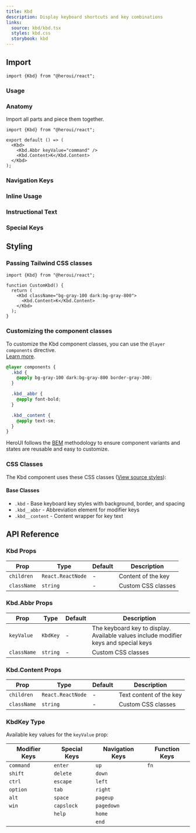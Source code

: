 ```yaml
---
title: Kbd
description: Display keyboard shortcuts and key combinations
links:
  source: kbd/kbd.tsx
  styles: kbd.css
  storybook: kbd
---
```


## Import

```tsx
import {Kbd} from "@heroui/react";
```

### Usage

<ComponentPreview 
  name="kbd-basic"
/>

### Anatomy

Import all parts and piece them together.

```tsx
import {Kbd} from "@heroui/react";

export default () => (
  <Kbd>
    <Kbd.Abbr keyValue="command" />
    <Kbd.Content>K</Kbd.Content>
  </Kbd>
);
```

### Navigation Keys

<ComponentPreview 
  name="kbd-navigation-keys"
/>

### Inline Usage

<ComponentPreview 
  name="kbd-inline-usage"
/>

### Instructional Text

<ComponentPreview 
  name="kbd-instructional-text"
/>

### Special Keys

<ComponentPreview 
  name="kbd-special-keys"
/>

## Styling

### Passing Tailwind CSS classes

```tsx
import {Kbd} from "@heroui/react";

function CustomKbd() {
  return (
    <Kbd className="bg-gray-100 dark:bg-gray-800">
      <Kbd.Content>K</Kbd.Content>
    </Kbd>
  );
}
```

### Customizing the component classes

To customize the Kbd component classes, you can use the `@layer components` directive.
<br/>[Learn more](https://tailwindcss.com/docs/adding-custom-styles#adding-component-classes).

```css
@layer components {
  .kbd {
    @apply bg-gray-100 dark:bg-gray-800 border-gray-300;
  }

  .kbd__abbr {
    @apply font-bold;
  }

  .kbd__content {
    @apply text-sm;
  }
}
```

HeroUI follows the [BEM](https://getbem.com/) methodology to ensure component variants and states are reusable and easy to customize.

### CSS Classes

The Kbd component uses these CSS classes ([View source styles](https://github.com/heroui-inc/heroui/blob/v3/packages/styles/components/kbd.css)):

#### Base Classes

- `.kbd` - Base keyboard key styles with background, border, and spacing
- `.kbd__abbr` - Abbreviation element for modifier keys
- `.kbd__content` - Content wrapper for key text

## API Reference

### Kbd Props

| Prop        | Type              | Default | Description            |
| ----------- | ----------------- | ------- | ---------------------- |
| `children`  | `React.ReactNode` | -       | Content of the key     |
| `className` | `string`          | -       | Custom CSS classes     |

### Kbd.Abbr Props

| Prop        | Type     | Default | Description                                                                                                                               |
| ----------- | -------- | ------- | ----------------------------------------------------------------------------------------------------------------------------------------- |
| `keyValue`  | `KbdKey` | -       | The keyboard key to display. Available values include modifier keys and special keys                                                     |
| `className` | `string` | -       | Custom CSS classes                                                                                                                       |

### Kbd.Content Props

| Prop        | Type              | Default | Description                        |
| ----------- | ----------------- | ------- | ---------------------------------- |
| `children`  | `React.ReactNode` | -       | Text content of the key            |
| `className` | `string`          | -       | Custom CSS classes                 |

### KbdKey Type

Available key values for the `keyValue` prop:

| Modifier Keys | Special Keys | Navigation Keys | Function Keys |
| ------------- | ------------ | --------------- | ------------- |
| `command`     | `enter`      | `up`            | `fn`          |
| `shift`       | `delete`     | `down`          |               |
| `ctrl`        | `escape`     | `left`          |               |
| `option`      | `tab`        | `right`         |               |
| `alt`         | `space`      | `pageup`        |               |
| `win`         | `capslock`   | `pagedown`      |               |
|               | `help`       | `home`          |               |
|               |              | `end`           |               |
